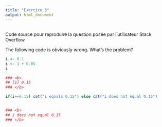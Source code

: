 ```yaml
---
title: "Exercice 3"
output: html_document
---
```


## 

Code source pour reproduire la question posée par l'utilisateur Stack Overflow

The following code is obviously wrong. What's the problem?

```r
i <- 0.1
i <- 1 + 0.05
i

### <b>
## [1] 0.15
### </b>

if(i==0.15) cat("i equals 0.15") else cat("i does not equal 0.15")


### <b>
## i does not equal 0.15
### </b>
```

